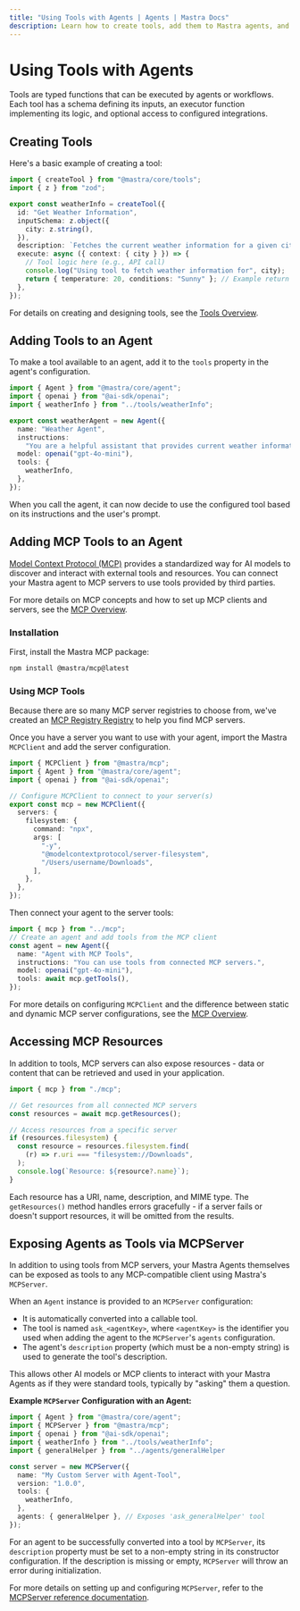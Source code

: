 ```yaml
---
title: "Using Tools with Agents | Agents | Mastra Docs"
description: Learn how to create tools, add them to Mastra agents, and integrate tools from MCP servers.
---
```


# Using Tools with Agents

Tools are typed functions that can be executed by agents or workflows. Each tool has a schema defining its inputs, an executor function implementing its logic, and optional access to configured integrations.

## Creating Tools

Here's a basic example of creating a tool:

```typescript filename="src/mastra/tools/weatherInfo.ts" copy
import { createTool } from "@mastra/core/tools";
import { z } from "zod";

export const weatherInfo = createTool({
  id: "Get Weather Information",
  inputSchema: z.object({
    city: z.string(),
  }),
  description: `Fetches the current weather information for a given city`,
  execute: async ({ context: { city } }) => {
    // Tool logic here (e.g., API call)
    console.log("Using tool to fetch weather information for", city);
    return { temperature: 20, conditions: "Sunny" }; // Example return
  },
});
```

For details on creating and designing tools, see the [Tools Overview](/docs/tools-mcp/overview).

## Adding Tools to an Agent

To make a tool available to an agent, add it to the `tools` property in the agent's configuration.

```typescript filename="src/mastra/agents/weatherAgent.ts" {3,11}
import { Agent } from "@mastra/core/agent";
import { openai } from "@ai-sdk/openai";
import { weatherInfo } from "../tools/weatherInfo";

export const weatherAgent = new Agent({
  name: "Weather Agent",
  instructions:
    "You are a helpful assistant that provides current weather information. When asked about the weather, use the weather information tool to fetch the data.",
  model: openai("gpt-4o-mini"),
  tools: {
    weatherInfo,
  },
});
```

When you call the agent, it can now decide to use the configured tool based on its instructions and the user's prompt.

## Adding MCP Tools to an Agent

[Model Context Protocol (MCP)](https://modelcontextprotocol.io/introduction) provides a standardized way for AI models to discover and interact with external tools and resources. You can connect your Mastra agent to MCP servers to use tools provided by third parties.

For more details on MCP concepts and how to set up MCP clients and servers, see the [MCP Overview](/docs/tools-mcp/mcp-overview).

### Installation

First, install the Mastra MCP package:

```bash npm2yarn copy
npm install @mastra/mcp@latest
```

### Using MCP Tools

Because there are so many MCP server registries to choose from, we've created an [MCP Registry Registry](https://mastra.ai/mcp-registry-registry) to help you find MCP servers.

Once you have a server you want to use with your agent, import the Mastra `MCPClient` and add the server configuration.

```typescript filename="src/mastra/mcp.ts" {1,7-16}
import { MCPClient } from "@mastra/mcp";
import { Agent } from "@mastra/core/agent";
import { openai } from "@ai-sdk/openai";

// Configure MCPClient to connect to your server(s)
export const mcp = new MCPClient({
  servers: {
    filesystem: {
      command: "npx",
      args: [
        "-y",
        "@modelcontextprotocol/server-filesystem",
        "/Users/username/Downloads",
      ],
    },
  },
});
```

Then connect your agent to the server tools:

```typescript filename="src/mastra/agents/mcpAgent.ts" {7}
import { mcp } from "../mcp";
// Create an agent and add tools from the MCP client
const agent = new Agent({
  name: "Agent with MCP Tools",
  instructions: "You can use tools from connected MCP servers.",
  model: openai("gpt-4o-mini"),
  tools: await mcp.getTools(),
});
```

For more details on configuring `MCPClient` and the difference between static and dynamic MCP server configurations, see the [MCP Overview](/docs/tools-mcp/mcp-overview).

## Accessing MCP Resources

In addition to tools, MCP servers can also expose resources - data or content that can be retrieved and used in your application.

```typescript filename="src/mastra/resources.ts" {3-8}
import { mcp } from "./mcp";

// Get resources from all connected MCP servers
const resources = await mcp.getResources();

// Access resources from a specific server
if (resources.filesystem) {
  const resource = resources.filesystem.find(
    (r) => r.uri === "filesystem://Downloads",
  );
  console.log(`Resource: ${resource?.name}`);
}
```

Each resource has a URI, name, description, and MIME type. The `getResources()` method handles errors gracefully - if a server fails or doesn't support resources, it will be omitted from the results.

## Exposing Agents as Tools via MCPServer

In addition to using tools from MCP servers, your Mastra Agents themselves can be exposed as tools to any MCP-compatible client using Mastra's `MCPServer`.

When an `Agent` instance is provided to an `MCPServer` configuration:

- It is automatically converted into a callable tool.
- The tool is named `ask_<agentKey>`, where `<agentKey>` is the identifier you used when adding the agent to the `MCPServer`'s `agents` configuration.
- The agent's `description` property (which must be a non-empty string) is used to generate the tool's description.

This allows other AI models or MCP clients to interact with your Mastra Agents as if they were standard tools, typically by "asking" them a question.

**Example `MCPServer` Configuration with an Agent:**

```typescript filename="src/mastra/mcp.ts"
import { Agent } from "@mastra/core/agent";
import { MCPServer } from "@mastra/mcp";
import { openai } from "@ai-sdk/openai";
import { weatherInfo } from "../tools/weatherInfo";
import { generalHelper } from "../agents/generalHelper

const server = new MCPServer({
  name: "My Custom Server with Agent-Tool",
  version: "1.0.0",
  tools: {
    weatherInfo,
  },
  agents: { generalHelper }, // Exposes 'ask_generalHelper' tool
});
```

For an agent to be successfully converted into a tool by `MCPServer`, its `description` property must be set to a non-empty string in its constructor configuration. If the description is missing or empty, `MCPServer` will throw an error during initialization.

For more details on setting up and configuring `MCPServer`, refer to the [MCPServer reference documentation](/reference/tools/mcp-server).
